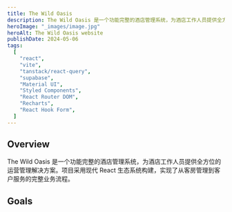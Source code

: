 ```yaml
---
title: The Wild Oasis
description: The Wild Oasis 是一个功能完整的酒店管理系统，为酒店工作人员提供全方位的运营管理解决方案。项目采用现代 React 生态系统构建，实现了从客房管理到客户服务的完整业务流程。
heroImage: "_images/image.jpg"
heroAlt: The Wild Oasis website
publishDate: 2024-05-06
tags:
  [
    "react",
    "vite",
    "tanstack/react-query",
    "supabase",
    "Material UI",
    "Styled Components",
    "React Router DOM",
    "Recharts",
    "React Hook Form",
  ]
---
```


## Overview

The Wild Oasis 是一个功能完整的酒店管理系统，为酒店工作人员提供全方位的运营管理解决方案。项目采用现代 React 生态系统构建，实现了从客房管理到客户服务的完整业务流程。

## Goals

